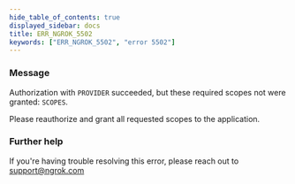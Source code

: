 ```yaml
---
hide_table_of_contents: true
displayed_sidebar: docs
title: ERR_NGROK_5502
keywords: ["ERR_NGROK_5502", "error 5502"]
---
```


### Message

Authorization with `PROVIDER` succeeded, but these required scopes not were granted: `SCOPES`.

Please reauthorize and grant all requested scopes to the application.

### Further help

If you're having trouble resolving this error, please reach out to [support@ngrok.com](mailto:support@ngrok.com?subject=Help%20with%20ERR_NGROK_5502)
